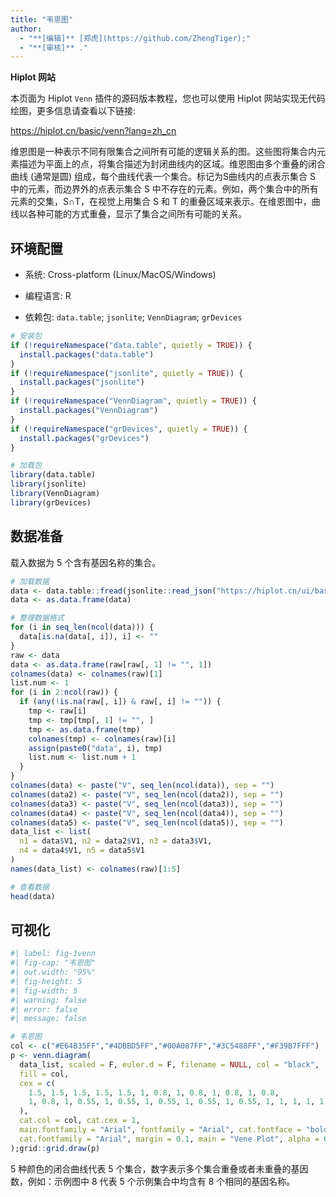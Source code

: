 ```yaml
---
title: "韦恩图"
author:
  - "**[编辑]** [郑虎](https://github.com/ZhengTiger);"
  - "**[审核]** ."
---
```


::: callout-note
**Hiplot 网站**

本页面为 Hiplot `Venn` 插件的源码版本教程，您也可以使用 Hiplot 网站实现无代码绘图，更多信息请查看以下链接:

<https://hiplot.cn/basic/venn?lang=zh_cn>
:::

维恩图是一种表示不同有限集合之间所有可能的逻辑关系的图。这些图将集合内元素描述为平面上的点，将集合描述为封闭曲线内的区域。维恩图由多个重叠的闭合曲线 (通常是圆) 组成，每个曲线代表一个集合。标记为S曲线内的点表示集合 S 中的元素，而边界外的点表示集合 S 中不存在的元素。例如，两个集合中的所有元素的交集，S∩T，在视觉上用集合 S 和 T 的重叠区域来表示。在维恩图中，曲线以各种可能的方式重叠，显示了集合之间所有可能的关系。

## 环境配置

-   系统: Cross-platform (Linux/MacOS/Windows)

-   编程语言: R

-   依赖包: `data.table`; `jsonlite`; `VennDiagram`; `grDevices`

```r
# 安装包
if (!requireNamespace("data.table", quietly = TRUE)) {
  install.packages("data.table")
}
if (!requireNamespace("jsonlite", quietly = TRUE)) {
  install.packages("jsonlite")
}
if (!requireNamespace("VennDiagram", quietly = TRUE)) {
  install.packages("VennDiagram")
}
if (!requireNamespace("grDevices", quietly = TRUE)) {
  install.packages("grDevices")
}

# 加载包
library(data.table)
library(jsonlite)
library(VennDiagram)
library(grDevices)
```

## 数据准备

载入数据为 5 个含有基因名称的集合。

```r
# 加载数据
data <- data.table::fread(jsonlite::read_json("https://hiplot.cn/ui/basic/venn/data.json")$exampleData$textarea[[1]])
data <- as.data.frame(data)

# 整理数据格式
for (i in seq_len(ncol(data))) {
  data[is.na(data[, i]), i] <- ""
}
raw <- data
data <- as.data.frame(raw[raw[, 1] != "", 1])
colnames(data) <- colnames(raw)[1]
list.num <- 1
for (i in 2:ncol(raw)) {
  if (any(!is.na(raw[, i]) & raw[, i] != "")) {
    tmp <- raw[i]
    tmp <- tmp[tmp[, 1] != "", ]
    tmp <- as.data.frame(tmp)
    colnames(tmp) <- colnames(raw)[i]
    assign(paste0("data", i), tmp)
    list.num <- list.num + 1
  }
}
colnames(data) <- paste("V", seq_len(ncol(data)), sep = "")
colnames(data2) <- paste("V", seq_len(ncol(data2)), sep = "")
colnames(data3) <- paste("V", seq_len(ncol(data3)), sep = "")
colnames(data4) <- paste("V", seq_len(ncol(data4)), sep = "")
colnames(data5) <- paste("V", seq_len(ncol(data5)), sep = "")
data_list <- list(
  n1 = data$V1, n2 = data2$V1, n3 = data3$V1,
  n4 = data4$V1, n5 = data5$V1
)
names(data_list) <- colnames(raw)[1:5]

# 查看数据
head(data)
```

## 可视化

```r
#| label: fig-1venn
#| fig-cap: "韦恩图"
#| out.width: "95%"
#| fig-height: 5
#| fig-width: 5
#| warning: false
#| error: false
#| message: false

# 韦恩图
col <- c("#E64B35FF","#4DBBD5FF","#00A087FF","#3C5488FF","#F39B7FFF")
p <- venn.diagram(
  data_list, scaled = F, euler.d = F, filename = NULL, col = "black",
  fill = col,
  cex = c(
    1.5, 1.5, 1.5, 1.5, 1.5, 1, 0.8, 1, 0.8, 1, 0.8, 1, 0.8,
    1, 0.8, 1, 0.55, 1, 0.55, 1, 0.55, 1, 0.55, 1, 0.55, 1, 1, 1, 1, 1, 1.5
  ),
  cat.col = col, cat.cex = 1,
  main.fontfamily = "Arial", fontfamily = "Arial", cat.fontface = "bold",
  cat.fontfamily = "Arial", margin = 0.1, main = "Vene Plot", alpha = 0.8
);grid::grid.draw(p)
```

5 种颜色的闭合曲线代表 5 个集合，数字表示多个集合重叠或者未重叠的基因数，例如：示例图中 8 代表 5 个示例集合中均含有 8 个相同的基因名称。


